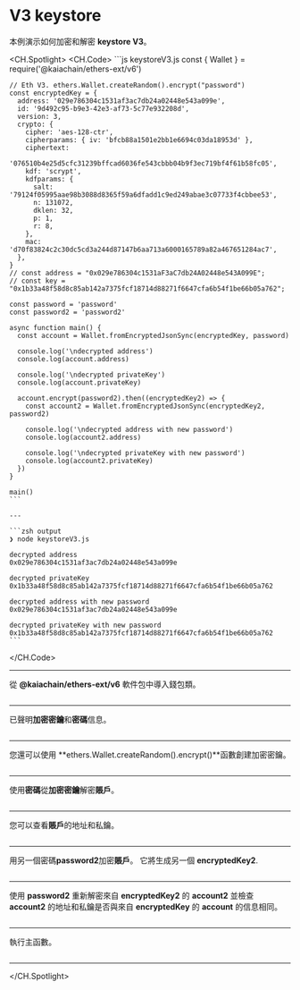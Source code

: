 # V3 keystore

本例演示如何加密和解密 **keystore V3**。

<CH.Spotlight>
  <CH.Code>
    ```js keystoreV3.js
    const { Wallet } = require('@kaiachain/ethers-ext/v6')

    // Eth V3. ethers.Wallet.createRandom().encrypt("password")
    const encryptedKey = {
      address: '029e786304c1531af3ac7db24a02448e543a099e',
      id: '9d492c95-b9e3-42e3-af73-5c77e932208d',
      version: 3,
      crypto: {
        cipher: 'aes-128-ctr',
        cipherparams: { iv: 'bfcb88a1501e2bb1e6694c03da18953d' },
        ciphertext:
          '076510b4e25d5cfc31239bffcad6036fe543cbbb04b9f3ec719bf4f61b58fc05',
        kdf: 'scrypt',
        kdfparams: {
          salt: '79124f05995aae98b3088d8365f59a6dfadd1c9ed249abae3c07733f4cbbee53',
          n: 131072,
          dklen: 32,
          p: 1,
          r: 8,
        },
        mac: 'd70f83824c2c30dc5cd3a244d87147b6aa713a6000165789a82a467651284ac7',
      },
    }
    // const address = "0x029e786304c1531aF3aC7db24A02448e543A099E";
    // const key = "0x1b33a48f58d8c85ab142a7375fcf18714d88271f6647cfa6b54f1be66b05a762";

    const password = 'password'
    const password2 = 'password2'

    async function main() {
      const account = Wallet.fromEncryptedJsonSync(encryptedKey, password)

      console.log('\ndecrypted address')
      console.log(account.address)

      console.log('\ndecrypted privateKey')
      console.log(account.privateKey)

      account.encrypt(password2).then((encryptedKey2) => {
        const account2 = Wallet.fromEncryptedJsonSync(encryptedKey2, password2)

        console.log('\ndecrypted address with new password')
        console.log(account2.address)

        console.log('\ndecrypted privateKey with new password')
        console.log(account2.privateKey)
      })
    }

    main()
    ```

    ---

    ```zsh output
    ❯ node keystoreV3.js

    decrypted address
    0x029e786304c1531af3ac7db24a02448e543a099e

    decrypted privateKey
    0x1b33a48f58d8c85ab142a7375fcf18714d88271f6647cfa6b54f1be66b05a762

    decrypted address with new password
    0x029e786304c1531af3ac7db24a02448e543a099e

    decrypted privateKey with new password
    0x1b33a48f58d8c85ab142a7375fcf18714d88271f6647cfa6b54f1be66b05a762
    ```
  </CH.Code>

  ---

  從 **@kaiachain/ethers-ext/v6** 軟件包中導入錢包類。

  ```js keystoreV3.js focus=1
  ```

  ---

  已聲明**加密密鑰**和**密碼**信息。

  ```js keystoreV3.js focus=3:25
  ```

  ---

  您還可以使用 \*\*ethers.Wallet.createRandom().encrypt()\*\*函數創建加密密鑰。

  ```js keystoreV3.js focus=3
  ```

  ---

  使用**密碼**從**加密密鑰**解密**賬戶**。

  ```js keystoreV3.js focus=31
  ```

  ---

  您可以查看**賬戶**的地址和私鑰。

  ```js keystoreV3.js focus=33:37
  ```

  ---

  用另一個密碼**password2**加密**賬戶**。 它將生成另一個 **encryptedKey2**.

  ```js keystoreV3.js focus=39
  ```

  ---

  使用 **password2** 重新解密來自 **encryptedKey2** 的 **account2** 並檢查 **account2** 的地址和私鑰是否與來自 **encryptedKey** 的 **account** 的信息相同。

  ```js keystoreV3.js focus=40:46
  ```

  ---

  執行主函數。

  ```js keystoreV3.js focus=50
  ```

  ---
</CH.Spotlight>
